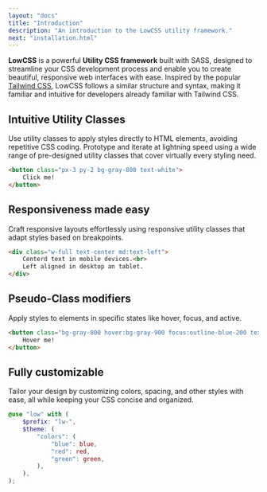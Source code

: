 ```yaml
---
layout: "docs"
title: "Introduction"
description: "An introduction to the LowCSS utility framework."
next: "installation.html"
---
```


**LowCSS** is a powerful **Utility CSS framework** built with SASS, designed to streamline your CSS development process and enable you to create beautiful, responsive web interfaces with ease. Inspired by the popular [Tailwind CSS](https://tainwindcss.com), LowCSS follows a similar structure and syntax, making it familiar and intuitive for developers already familiar with Tailwind CSS.

##  Intuitive Utility Classes

Use utility classes to apply styles directly to HTML elements, avoiding repetitive CSS coding. Prototype and iterate at lightning speed using a wide range of pre-designed utility classes that cover virtually every styling need.

```html
<button class="px-3 py-2 bg-gray-800 text-white">
    Click me!
</button>
```

## Responsiveness made easy

Craft responsive layouts effortlessly using responsive utility classes that adapt styles based on breakpoints.

```html
<div class="w-full text-center md:text-left">
    Centerd text in mobile devices.<br>
    Left aligned in desktop an tablet.
</div>
```

## Pseudo-Class modifiers

Apply styles to elements in specific states like hover, focus, and active.

```html
<button class="bg-gray-800 hover:bg-gray-900 focus:outline-blue-200 text-white px-3 py-2">
    Hover me!
</button>
```

## Fully customizable

Tailor your design by customizing colors, spacing, and other styles with ease, all while keeping your CSS concise and organized.

```scss
@use "low" with (
    $prefix: "lw-",
    $theme: (
        "colors": (
            "blue": blue,
            "red": red,
            "green": green,
        ),
    ),
);
```
